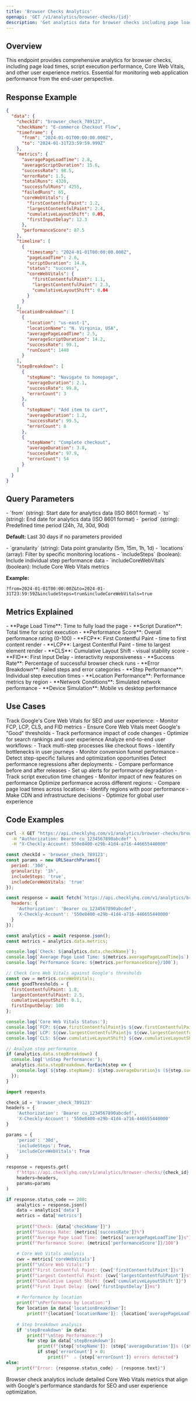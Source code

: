 ```yaml
---
title: 'Browser Checks Analytics'
openapi: 'GET /v1/analytics/browser-checks/{id}'
description: 'Get analytics data for browser checks including page load times, script execution performance, and user experience metrics'
---
```


## Overview

This endpoint provides comprehensive analytics for browser checks, including page load times, script execution performance, Core Web Vitals, and other user experience metrics. Essential for monitoring web application performance from the end-user perspective.

## Response Example

```json
{
  "data": {
    "checkId": "browser_check_789123",
    "checkName": "E-commerce Checkout Flow",
    "timeframe": {
      "from": "2024-01-01T00:00:00.000Z",
      "to": "2024-01-31T23:59:59.999Z"
    },
    "metrics": {
      "averagePageLoadTime": 2.8,
      "averageScriptDuration": 15.6,
      "successRate": 98.5,
      "errorRate": 1.5,
      "totalRuns": 4320,
      "successfulRuns": 4255,
      "failedRuns": 65,
      "coreWebVitals": {
        "firstContentfulPaint": 1.2,
        "largestContentfulPaint": 2.4,
        "cumulativeLayoutShift": 0.05,
        "firstInputDelay": 12.3
      },
      "performanceScore": 87.5
    },
    "timeline": [
      {
        "timestamp": "2024-01-01T00:00:00.000Z",
        "pageLoadTime": 2.6,
        "scriptDuration": 14.8,
        "status": "success",
        "coreWebVitals": {
          "firstContentfulPaint": 1.1,
          "largestContentfulPaint": 2.3,
          "cumulativeLayoutShift": 0.04
        }
      }
    ],
    "locationBreakdown": [
      {
        "location": "us-east-1",
        "locationName": "N. Virginia, USA",
        "averagePageLoadTime": 2.5,
        "averageScriptDuration": 14.2,
        "successRate": 99.1,
        "runCount": 1440
      }
    ],
    "stepBreakdown": [
      {
        "stepName": "Navigate to homepage",
        "averageDuration": 2.1,
        "successRate": 99.8,
        "errorCount": 3
      },
      {
        "stepName": "Add item to cart",
        "averageDuration": 1.2,
        "successRate": 99.5,
        "errorCount": 8
      },
      {
        "stepName": "Complete checkout",
        "averageDuration": 3.8,
        "successRate": 97.9,
        "errorCount": 54
      }
    ]
  }
}
```

## Query Parameters

<AccordionGroup>

<Accordion title="Time Range Filters">
- `from` (string): Start date for analytics data (ISO 8601 format)
- `to` (string): End date for analytics data (ISO 8601 format)
- `period` (string): Predefined time period (24h, 7d, 30d, 90d)

**Default:** Last 30 days if no parameters provided
</Accordion>

<Accordion title="Analysis Options">
- `granularity` (string): Data point granularity (5m, 15m, 1h, 1d)
- `locations` (array): Filter by specific monitoring locations
- `includeSteps` (boolean): Include individual step performance data
- `includeCoreWebVitals` (boolean): Include Core Web Vitals metrics

**Example:**
```
?from=2024-01-01T00:00:00Z&to=2024-01-31T23:59:59Z&includeSteps=true&includeCoreWebVitals=true
```
</Accordion>

</AccordionGroup>

## Metrics Explained

<CardGroup cols={2}>

<Card title="Page Performance" icon="browser">
- **Page Load Time**: Time to fully load the page
- **Script Duration**: Total time for script execution
- **Performance Score**: Overall performance rating (0-100)
</Card>

<Card title="Core Web Vitals" icon="gauge">
- **FCP**: First Contentful Paint - time to first content render
- **LCP**: Largest Contentful Paint - time to largest element render
- **CLS**: Cumulative Layout Shift - visual stability score
- **FID**: First Input Delay - interactivity responsiveness
</Card>

<Card title="User Experience" icon="user">
- **Success Rate**: Percentage of successful browser check runs
- **Error Breakdown**: Failed steps and error categories
- **Step Performance**: Individual step execution times
</Card>

<Card title="Geographic Analysis" icon="globe">
- **Location Performance**: Performance metrics by region
- **Network Conditions**: Simulated network performance
- **Device Simulation**: Mobile vs desktop performance
</Card>

</CardGroup>

## Use Cases

<AccordionGroup>

<Accordion title="Core Web Vitals Monitoring">
Track Google's Core Web Vitals for SEO and user experience:
- Monitor FCP, LCP, CLS, and FID metrics
- Ensure Core Web Vitals meet Google's "Good" thresholds
- Track performance impact of code changes
- Optimize for search rankings and user experience
</Accordion>

<Accordion title="User Journey Analysis">
Analyze end-to-end user workflows:
- Track multi-step processes like checkout flows
- Identify bottlenecks in user journeys
- Monitor conversion funnel performance
- Detect step-specific failures and optimization opportunities
</Accordion>

<Accordion title="Performance Regression Detection">
Detect performance regressions after deployments:
- Compare performance before and after releases
- Set up alerts for performance degradation
- Track script execution time changes
- Monitor impact of new features on performance
</Accordion>

<Accordion title="Geographic Performance Optimization">
Optimize performance across different regions:
- Compare page load times across locations
- Identify regions with poor performance
- Make CDN and infrastructure decisions
- Optimize for global user experience
</Accordion>

</AccordionGroup>

## Code Examples

<CodeGroup>

```bash cURL
curl -X GET "https://api.checklyhq.com/v1/analytics/browser-checks/browser_check_789123?period=7d&includeSteps=true&includeCoreWebVitals=true" \
  -H "Authorization: Bearer cu_1234567890abcdef" \
  -H "X-Checkly-Account: 550e8400-e29b-41d4-a716-446655440000"
```

```javascript Node.js
const checkId = 'browser_check_789123';
const params = new URLSearchParams({
  period: '30d',
  granularity: '1h',
  includeSteps: 'true',
  includeCoreWebVitals: 'true'
});

const response = await fetch(`https://api.checklyhq.com/v1/analytics/browser-checks/${checkId}?${params}`, {
  headers: {
    'Authorization': 'Bearer cu_1234567890abcdef',
    'X-Checkly-Account': '550e8400-e29b-41d4-a716-446655440000'
  }
});

const analytics = await response.json();
const metrics = analytics.data.metrics;

console.log(`Check: ${analytics.data.checkName}`);
console.log(`Average Page Load Time: ${metrics.averagePageLoadTime}s`);
console.log(`Performance Score: ${metrics.performanceScore}/100`);

// Check Core Web Vitals against Google's thresholds
const cwv = metrics.coreWebVitals;
const goodThresholds = {
  firstContentfulPaint: 1.8,
  largestContentfulPaint: 2.5,
  cumulativeLayoutShift: 0.1,
  firstInputDelay: 100
};

console.log('Core Web Vitals Status:');
console.log(`FCP: ${cwv.firstContentfulPaint}s ${cwv.firstContentfulPaint <= goodThresholds.firstContentfulPaint ? '✅' : '❌'}`);
console.log(`LCP: ${cwv.largestContentfulPaint}s ${cwv.largestContentfulPaint <= goodThresholds.largestContentfulPaint ? '✅' : '❌'}`);
console.log(`CLS: ${cwv.cumulativeLayoutShift} ${cwv.cumulativeLayoutShift <= goodThresholds.cumulativeLayoutShift ? '✅' : '❌'}`);

// Analyze step performance
if (analytics.data.stepBreakdown) {
  console.log('\nStep Performance:');
  analytics.data.stepBreakdown.forEach(step => {
    console.log(`${step.stepName}: ${step.averageDuration}s (${step.successRate}% success)`);
  });
}
```

```python Python
import requests

check_id = 'browser_check_789123'
headers = {
    'Authorization': 'Bearer cu_1234567890abcdef',
    'X-Checkly-Account': '550e8400-e29b-41d4-a716-446655440000'
}

params = {
    'period': '30d',
    'includeSteps': True,
    'includeCoreWebVitals': True
}

response = requests.get(
    f'https://api.checklyhq.com/v1/analytics/browser-checks/{check_id}',
    headers=headers,
    params=params
)

if response.status_code == 200:
    analytics = response.json()
    data = analytics['data']
    metrics = data['metrics']
    
    print(f"Check: {data['checkName']}")
    print(f"Success Rate: {metrics['successRate']}%")
    print(f"Average Page Load Time: {metrics['averagePageLoadTime']}s")
    print(f"Performance Score: {metrics['performanceScore']}/100")
    
    # Core Web Vitals analysis
    cwv = metrics['coreWebVitals']
    print(f"\nCore Web Vitals:")
    print(f"First Contentful Paint: {cwv['firstContentfulPaint']}s")
    print(f"Largest Contentful Paint: {cwv['largestContentfulPaint']}s")
    print(f"Cumulative Layout Shift: {cwv['cumulativeLayoutShift']}")
    print(f"First Input Delay: {cwv['firstInputDelay']}ms")
    
    # Performance by location
    print(f"\nPerformance by Location:")
    for location in data['locationBreakdown']:
        print(f"{location['locationName']}: {location['averagePageLoadTime']}s")
    
    # Step breakdown analysis
    if 'stepBreakdown' in data:
        print(f"\nStep Performance:")
        for step in data['stepBreakdown']:
            print(f"{step['stepName']}: {step['averageDuration']}s ({step['successRate']}% success)")
            if step['errorCount'] > 0:
                print(f"  ⚠️ {step['errorCount']} errors detected")
else:
    print(f"Error: {response.status_code} - {response.text}")
```

</CodeGroup>

<Note>
Browser check analytics include detailed Core Web Vitals metrics that align with Google's performance standards for SEO and user experience optimization.
</Note>